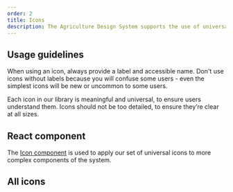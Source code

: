 ```yaml
---
order: 2
title: Icons
description: The Agriculture Design System supports the use of universal system icons.
---
```


## Usage guidelines

When using an icon, always provide a label and accessible name. Don't use icons without labels because you will confuse some users - even the simplest icons will be new or uncommon to some users.

Each icon in our library is meaningful and universal, to ensure users understand them. Icons should not be too detailed, to ensure they’re clear at all sizes.

## React component

The [Icon component](/components/icon) is used to apply our set of universal icons to more complex components of the system.

## All icons

<AllIconsPlayground />
